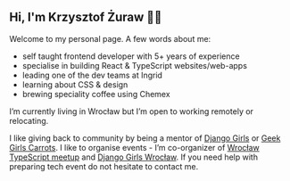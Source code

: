 
<SEO title="Home" slug="" />

<article>

# Hi, I'm Krzysztof Żuraw 👋🏻

Welcome to my personal page. A few words about me:

- self taught frontend developer with 5+ years of experience
- specialise in building React & TypeScript websites/web-apps
- leading one of the dev teams at Ingrid
- learning about CSS & design
- brewing speciality coffee using Chemex

I’m currently living in Wrocław but I’m open to working remotely or relocating.

I like giving back to community by being a mentor of [Django Girls](https://djangogirls.org/) or [Geek Girls Carrots](https://gocarrots.org/). I like to organise events - I’m co-organizer of [Wrocław TypeScript meetup](https://www.meetup.com/pl-PL/WrocTypeScript/) and [Django Girls Wrocław](https://djangogirls.org/wroclaw/). If you need help with preparing tech event do not hesitate to contact me.

</article>
